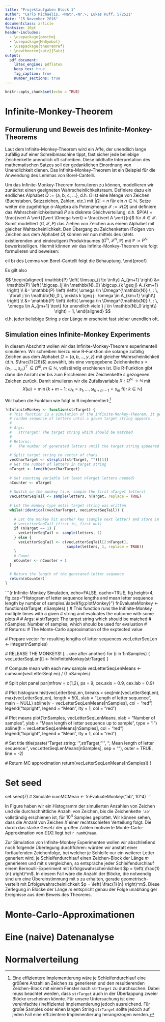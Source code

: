 ```yaml
---
title: "Projektaufgaben Block 1"
author: "Carlo Michaelis, <Matr.-Nr.>; Lukas Ruff, 572521"
date: "15 November 2016"
documentclass: article
fontsize: 10pt
header-includes:
  - \usepackage{amsthm}
  - \usepackage{MnSymbol}
  - \usepackage{theoremref}
  - \newtheorem{satz}{Satz}
output: 
  pdf_document:
    latex_engine: pdflatex
    keep_tex: true
    fig_caption: true
    number_sections: true
---
```


```r
knitr::opts_chunk$set(echo = TRUE)
```


# Infinite-Monkey-Theorem

## Formulierung und Beweis des Infinite-Monkey-Theorems

Laut dem Infinite-Monkey-Theorem wird ein Affe, der unendlich lange zufällig auf einer Schreibmaschine tippt, fast sicher jede beliebige Zeichenkette unendlich oft schreiben. Diese bildhafte Interpretation des mathematischen Satzes soll der gedanklichen Einordnung von Unendlichkeit dienen. Das Infinite-Monkey-Theorem ist ein Beispiel für die Anwendung des Lemmas von Borel-Cantelli. \newline

\begin{satz}[Lemma von Borel-Cantelli] 
Sei $(\Omega, \mathcal{F}, P)$ ein Wahrscheinlichkeitsraum.

a) Ist $(A_n)_{n \in \mathbb{N}}$ eine Folge von Ereignissen mit $\sum_{n \in \mathbb{N}} P(A_n) < \infty$, so gilt 
$$ 
P \left( \limsup_{n \to \infty} A_n \right) = 0.
$$

b) Ist $(A_n)_{n \in \mathbb{N}}$ eine Folge von unabhängigen Ereignissen mit $\sum_{n \in \mathbb{N}} P(A_n) = + \infty$, so gilt 
$$
P \left( \limsup_{n \to \infty} A_n \right) = 1.
$$
\end{satz}

Um das Infinite-Monkey-Theorem formulieren zu können, modellieren wir zunächst einen geeigneten Wahrscheinlichkeitsraum. Definiere dazu ein endliches Alphabet $\Omega := \{\text{a, b, c, } \ldots \}$, d.h.\ $\Omega$ ist eine Menge von Zeichen (Buchstaben, Satzzeichen, Zahlen, etc.\) mit $\vert \Omega \vert = n$ für ein $n \in \mathbb{N}$. Setze weiter die zugehörige $\sigma$-Algebra als Potenzmenge $\mathcal{F} := \mathcal{P}(\Omega)$ und definiere das Wahrscheinlichkeitsmaß $P$ als diskrete Gleichverteilung, d.h.\ $P(A) = \frac{\vert A \vert}{\vert \Omega \vert} = \frac{\vert A \vert}{n}$ für $A \in \mathcal{F}$. Somit modelliert $(\Omega, \mathcal{F}, P)$ das Ziehen von Zeichen aus einem Alphabet mit gleicher Wahtscheinlichkeit. Den Übergang zu Zeichenketten (Folgen von Zeichen aus dem Alphabet $\Omega$) können wir nun mittels des (stets existierenden und eindeutigen) Produktraumes $(\Omega^{\mathbb{N}}, \mathcal{F}^{\mathbb{N}}, \mathbb{P})$ mit $\mathbb{P} := P^{\mathbb{N}}$ bewerkstelligen. Hiermit können wir das Infinite-Monkey-Theorem wie folgt formulieren und beweisen: \newline

\begin{satz}[Infinite-Monkey-Theorem]
Betrachte den oben definierten Produktraum $(\Omega^{\mathbb{N}}, \mathcal{F}^{\mathbb{N}}, \mathbb{P})$ von (unendlich langen) Zeichenketten und sei $s = (s_1, \ldots, s_m)^\top \in \Omega^m$ eine beliebige Zeichenkette der Länge $m \in \mathbb{N}$ (String). Definiere zu $k \in \mathbb{N}$ das Ereignis
$$ 
A_{k} := \left\{ \omega = (\omega_j)_{j \in \mathbb{N}} \in \Omega^{\mathbb{N}} \, : \, \omega_k = s_1, \ldots, \omega_{k+m-1} = s_m \right\},
$$
d.h.\ $A_k$ ist das Ereignis, dass String $s$ der Länge $m$ an der Stelle $k$ in einer Zeichenkette beginnt. Dann ist $(A_{jm+1})_{j \in \mathbb{N}_0}$ eine Folge unabhängiger Ereignisse und es gilt
$$
\mathbb{P} \left( \limsup_{j \to \infty} A_{jm+1} \right) = 1.
$$
\end{satz}

\begin{proof}[Beweis]
Es sei $\pi_i: \Omega^{\mathbb{N}} \to \Omega, (\omega_j)_{j \in \mathbb{N}} \mapsto \omega_i$ die $i$-te Koordinatenprojektion auf dem kartesischen Produkt $\Omega^{\mathbb{N}}$. Weiter sei $(I_j)_{j \in \mathbb{N}_0}$ eine Zerlegung von $\mathbb{N}$ in disjunkte Blöcke der Länge $m$, d.h.\ 
$$
\mathbb{N} = \bigcupdot_{j \in \mathbb{N}_0} I_j \qquad \text{mit} \qquad I_j := \bigcup_{k = 1}^m \{jm+k\}, \, j \in \mathbb{N}_0.
$$
Dann folgt für $j \in \mathbb{N}_0$
$$
\begin{aligned}
\mathbb{P}(A_{jm+1}) &= \mathbb{P}\left( \left\{ \omega \, : \, \omega_{jm+1} = s_1, \ldots, \omega_{(j+1)m} = s_m \right\} \right) \\
&= \mathbb{P}\left( \bigcap_{k = 1}^m \pi_{jm+k}^{-1}(\{s_k\}) \right) \\
&= \prod_{k=1}^m P(\{s_k\}) = \left(\frac{1}{n} \right)^m,
\end{aligned}
$$
da $\mathbb{P} = P^{\mathbb{N}}$ Produktmaß ist. Weiter folgt für $j_1, j_2 \in \mathbb{N}_0, j_1 \not = j_2$:
$$
\begin{aligned}
\mathbb{P} \left( A_{j_1m+1} \cap A_{j_2m+1} \right) &= \mathbb{P}\left( \left\{ \omega \, : \, \omega_{j_1m+1} = s_1, \ldots, \omega_{(j_1+1)m} = s_m \right\} \cap \left\{ \omega \, : \, \omega_{j_2m+1} = s_1, \ldots, \omega_{(j_2+1)m} = s_m \right\} \right) \\
&= \mathbb{P}\left( \left( \bigcap_{k = 1}^m \pi_{j_1m+k}^{-1}(\{s_k\}) \right) \cap \left( \bigcap_{k = 1}^m \pi_{j_2m+k}^{-1}(\{s_k\}) \right) \right) \\
&= \left( \prod_{k=1}^m P(\{s_k\}) \right)^2 = \left(\frac{1}{n} \right)^m  \left(\frac{1}{n} \right)^m = \mathbb{P}(A_{j_1m+1}) \cdot \mathbb{P}(A_{j_2m+1}),
\end{aligned}
$$
da $I_{j_1} \cap I_{j_2} = \emptyset$ für $j_1 \not= j_2$. Somit ist $(A_{jm+1})_{j \in \mathbb{N}_0}$ eine Folge unabhängiger Ereignisse mit
$$
\sum_{j \in \mathbb{N}_0} P(A_{jm+1}) = \sum_{j \in \mathbb{N}_0} \left(\frac{1}{n}\right)^m = + \infty.
$$
D.h.\ mit Teil b) des Lemma von Borel-Cantelli folgt die Behauptung.
\end{proof}

Es gilt also

$$
\begin{aligned}
\mathbb{P} \left( \limsup_{j \to \infty} A_{jm+1} \right) &= \mathbb{P} \left( \bigcap_{j \in \mathbb{N}_0} \bigcup_{k \geq j} A_{km+1} \right) \\
&= \mathbb{P} \left( \left\{ \omega \in \Omega^{\mathbb{N}}  \, : \, \forall j \in \mathbb{N}_0 \, \exists k \geq j : \omega \in A_{km+1} \right\} \right) \\
&= \mathbb{P} \left( \left\{ \omega \in \Omega^{\mathbb{N}}  \, : \, \omega \in A_{jm+1} \text{ für unendlich viele } j \in \mathbb{N}_0 \right\} \right) = 1,
\end{aligned}
$$
d.h.\ jeder beliebige String $s$ der Länge $m$ erscheint fast sicher unendlich oft.

## Simulation eines Infinite-Monkey Experiments

In diesem Abschnitt wollen wir das Infinite-Monkey-Theorem experimentell simulieren. Wir schreiben hierzu eine R-Funktion die solange zufällig Zeichen aus dem Alphabet $\Omega = \{a, b, \ldots, y, z\}$ mit gleicher Wahrscheinlichkeit (d.h.\ $\frac{1}{26}$) auswählt, bis eine vorgegebene Zeichenkette $s = (s_1, \ldots, s_m)^\top \in \Omega^m, m \in \mathbb{N},$ vollständig erschienen ist. Die R-Funktion gibt dann die Anzahl der bis zum Erscheinen der Zeichenkette $s$ gezogenen Zeichen zurück. Damit simulieren wir die Zufallsvariable $X: \Omega^{\mathbb{N}} \to \mathbb{N}$ mit 
$$ 
X(\omega) = \min\{k+m-1 \, : \, \omega_k = s_1, \ldots, \omega_{k+m-1} = s_m \text{ für } k \in \mathbb{N} \}
$$

Wir haben die Funktion wie folgt in R implementiert:[^1]

[^1]: Eine effizientere Implementierung wäre je Schleifendurchlauf eine größere Anzahl an Zeichen zu generieren und den resultierenden Zeichen-Block mit einem Fenster nach `strTarget` zu durchsuchen. Dabei muss beachtet werden, dass `strTarget` auch in der Überlappung zweier Blöcke erscheinen könnte. Für unsere Untersuchung ist eine vereinfachte (ineffiziente) Implementierung jedoch ausreichend. Für große Samples oder einen langen String `strTarget` sollte jedoch auf jeden Fall eine effizientere Implementierung herangezogen werden.

\newpage
```r
fnInfiniteMonkey <- function(strTarget) {
  # This function is a simulation of the Infinite-Monkey-Theorem. It generates a
  # random sequence of letters until a given target string appears.
  # 
  # Args:
  #   strTarget: The target string which should be matched
  #   
  # Returns:
  #   The number of generated letters until the target string appeared
  
  # Split target string to vector of chars
  vecCharTarget <- strsplit(strTarget, "")[[1]]
  # Get the number of letters in target string
  nTarget <- length(vecCharTarget)
  
  # Set counting variable (at least nTarget letters needed)
  nCounter <- nTarget
  
  # Switch on the monkey (i.e. sample the first nTarget letters)
  vecLetterSeqTail <- sample(letters, nTarget, replace = TRUE)
  
  # Let the monkey type until target string was written
  while(!identical(vecCharTarget, vecLetterSeqTail)) {
    
    # Let the monkey hit another key (sample next letter) and store in 
    # vecLetterSeqTail (first in, first out)
    if (nTarget == 1) {
      vecLetterSeqTail <- sample(letters, 1)
    } else {
      vecLetterSeqTail <- c(vecLetterSeqTail[2:nTarget], 
                            sample(letters, 1, replace = TRUE))
    }
    # Count
    nCounter <- nCounter + 1
  }
  
  # Return the length of the generated letter sequence
  return(nCounter)
}
```

```{r Infinite-Monkey Simulation, echo=FALSE, cache=TRUE, fig.height=4, fig.cap="Histogram of letter sequence lengths and mean letter sequence length by number of samples.\\label{fig:plotMonkey}"}
fnEvaluateMonkey <- function(strTarget, nSamples) {
  # This function runs the Inifinite-Monkey multiple times with a given
  # string and evaluates the outcome with some plots
  # 
  # Args:
  #   strTarget: The target string which should be matched
  #   nSamples:  Number of samples, which should be used for evaluation
  #   
  # Returns:
  #   The Monte-Carlo approximation of the exptected value
  
  # Prepare vector for resulting lengths of letter sequences
  vecLetterSeqLen <- integer(nSamples)
  
  # RELEASE THE MONKEYS! (... one after another)
  for (i in 1:nSamples) {
    vecLetterSeqLen[i] <- fnInfiniteMonkey(strTarget)
  }
  
  # Compute mean with each new sample
  vecLetterSeqLenMeans <- cumsum(vecLetterSeqLen) / (1:nSamples)
  
  # Split plot panel
  par(mfrow = c(1,2),
      ps = 9,
      cex.axis = 0.9,
      cex.lab = 0.9)
  
  # Plot histogram
  hist(vecLetterSeqLen,
       breaks = seq(min(vecLetterSeqLen), max(vecLetterSeqLen), length = 50),
       xlab = "Length of letter sequence",
       main = NULL)
  abline(v = vecLetterSeqLenMeans[nSamples], col = "red")
  legend("topright", legend = "Mean", lty = 1, col = "red")
  
  # Plot means
  plot(1:nSamples, vecLetterSeqLenMeans,
       xlab = "Number of samples",
       ylab = "Mean length of letter sequence up to sample",
       type = "l")
  abline(h = vecLetterSeqLenMeans[nSamples], col = "red")
  legend("topright", legend = "Mean", lty = 1, col = "red")
  
  # Set title
  title(paste("Target string: '",strTarget, "'",
              "; Mean length of letter sequence: ",
              vecLetterSeqLenMeans[nSamples], sep = ""),
        outer = TRUE, line = -2)
  
  # Return MC approximation
  return(vecLetterSeqLenMeans[nSamples])
}

# Set seed
set.seed(7)
# Simulate
numMCMean <- fnEvaluateMonkey("ab", 10^4)
```

In Figure \ref{fig:plotMonkey} haben wir ein Histogramm der simulierten Anzahlen von Zeichen und die durchschnittliche Anzahl von Zeichen, bis die Zeichenkette `'ab'` vollständig erschienen ist, für $10^4$ Samples geplottet. Wir können sehen, dass die Anzahl von Zeichen $X$ einer rechtsschiefen Verteilung folgt. Die durch das starke Gesetz der großen Zahlen motivierte Monte-Carlo-Approximation von $\mathbb{E}[X]$ liegt bei `r numMCMean`. 

Zur Simulation von Infinite-Monkey Experimenten wollen wir abschließend noch folgende Überlegung durchführen: würden wir anstatt einer fortlaufenden Zeichenfolge, bei welcher je Schleife nur ein weiterer Letter generiert wird, je Schleifendurchlauf einen Zeichen-Block der Länge $m$ generieren und mit $s$ vergleichen, so entspräche jeder Schleifendurchlauf einem Bernoulli-Experiment mit Erfolgswahrscheinlichkeit $p = \left( \frac{1}{n} \right)^m$. In diesem Fall wäre die Anzahl der Blöcke, die notwendig sind um eine Übereinstimmung mit $s$ zu erhalten, gerade geometrisch-verteilt mit Erfolgswahrscheinlichkeit $p = \left( \frac{1}{n} \right)^m$. Diese Zerlegung in Blöcke der Länge $m$ entspricht genau der Folge unabhängiger Ereignisse aus dem Beweis des Theorems.


\newpage

# Monte-Carlo-Approximationen


\newpage

# Eine (naive) Datenanalyse


\newpage

# Normalverteilung